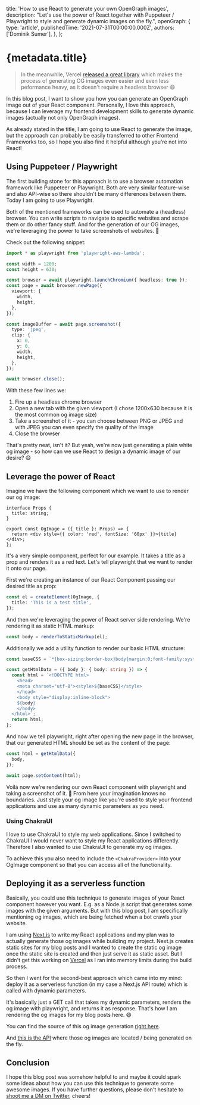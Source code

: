   title: 'How to use React to generate your own OpenGraph images',
  description:
    "Let's use the power of React together with Puppeteer / Playwright to style and generate dynamic images on the fly.",
  openGraph: {
    type: 'article',
    publishedTime: '2021-07-31T00:00:00.000Z',
    authors: ['Dominik Sumer'],
  },
};

# {metadata.title}

<BlogMetaInfo date={metadata.openGraph.publishedTime} />

<BlogCoverImage slug="how-to-use-react-to-generate-og-images" />

> In the meanwhile, Vercel [released a great library](https://github.com/vercel/satori) which makes the process of generating OG images even easier and even less peformance heavy, as it doesn't require a headless browser 😄

In this blog post, I want to show you how you can generate an OpenGraph image out of your React component. Personally, I love this approach, because I can leverage my frontend development skills to generate dynamic images (actually not only OpenGraph images).

As already stated in the title, I am going to use React to generate the image, but the approach can probably be easily transferred to other Frontend Frameworks too, so I hope you also find it helpful although you're not into React!

## Using Puppeteer / Playwright

The first building stone for this approach is to use a browser automation framework like Puppeteer or Playwright. Both are very similar feature-wise and also API-wise so there shouldn't be many differences between them. Today I am going to use Playwright.

Both of the mentioned frameworks can be used to automate a (headless) browser. You can write scripts to navigate to specific websites and scrape them or do other fancy stuff. And for the generation of our OG images, we're leveraging the power to take screenshots of websites. 🙌

Check out the following snippet:

```ts
import * as playwright from 'playwright-aws-lambda';

const width = 1200;
const height = 630;

const browser = await playwright.launchChromium({ headless: true });
const page = await browser.newPage({
  viewport: {
    width,
    height,
  },
});

const imageBuffer = await page.screenshot({
  type: 'jpeg',
  clip: {
    x: 0,
    y: 0,
    width,
    height,
  },
});

await browser.close();
```

With these few lines we:

1. Fire up a headless chrome browser
2. Open a new tab with the given viewport (I chose 1200x630 because it is the most common og image size)
3. Take a screenshot of it - you can choose between PNG or JPEG and with JPEG you can even specify the quality of the image
4. Close the browser

That's pretty neat, isn't it? But yeah, we're now just generating a plain white og image - so how can we use React to design a dynamic image of our desire? 😄

## Leverage the power of React

Imagine we have the following component which we want to use to render our og image:

```tsx
interface Props {
  title: string;
}

export const OgImage = ({ title }: Props) => {
  return <div style={{ color: 'red', fontSize: '60px' }}>{title}</div>;
};
```

It's a very simple component, perfect for our example. It takes a title as a prop and renders it as a red text. Let's tell playwright that we want to render it onto our page.

First we're creating an instance of our React Component passing our desired title as prop:

```ts
const el = createElement(OgImage, {
  title: 'This is a test title',
});
```

And then we're leveraging the power of React server side rendering. We're rendering it as static HTML markup:

```ts
const body = renderToStaticMarkup(el);
```

Additionally we add a utility function to render our basic HTML structure:

```ts
const baseCSS = `*{box-sizing:border-box}body{margin:0;font-family:system-ui,sans-serif}`;

const getHtmlData = ({ body }: { body: string }) => {
  const html = `<!DOCTYPE html>
    <head>
    <meta charset="utf-8"><style>${baseCSS}</style>
    </head>
    <body style="display:inline-block">
    ${body}
    </body>
  </html>`;
  return html;
};
```

And now we tell playwright, right after opening the new page in the browser, that our generated HTML should be set as the content of the page:

```ts
const html = getHtmlData({
  body,
});

await page.setContent(html);
```

Voilá now we're rendering our own React component with playwright and taking a screenshot of it. 🥳 From here your imagination knows no boundaries. Just style your og image like you're used to style your frontend applications and use as many dynamic parameters as you need.

### Using ChakraUI

I love to use ChakraUI to style my web applications. Since I switched to ChakraUI I would never want to style my React applications differently. Therefore I also wanted to use ChakraUI to generate my og images.

To achieve this you also need to include the `<ChakraProvider>` into your OgImage component so that you can access all of the functionality.

## Deploying it as a serverless function

Basically, you could use this technique to generate images of your React component however you want. E.g. as a Node.js script that generates some images with the given arguments. But with this blog post, I am specifically mentioning og images, which are being fetched when a bot crawls your website.

I am using [Next.js](https://nextjs.org/) to write my React applications and my plan was to actually generate those og images while building my project. Next.js creates static sites for my blog posts and I wanted to create the static og image once the static site is created and then just serve it as static asset. But I didn't get this working on [Vercel](https://vercel.com/) as I ran into memory limits during the build process.

So then I went for the second-best approach which came into my mind: deploy it as a serverless function (in my case a Next.js API route) which is called with dynamic parameters.

It's basically just a GET call that takes my dynamic parameters, renders the og image with playwright, and returns it as response. That's how I am rendering the og images for my blog posts here. 😄

You can find the source of this og image generation [right here](https://github.com/dsumer/portfolio/blob/master/src/pages/api/og-image.ts).

And [this is the API](https://dominik.sumer.dev/api/og-image?title=How%20to%20integrate%20Gumroad%20as%20a%20payment%20provider%20for%20your%20SaaS&slug=/blog/how-to-integrate-gumroad-as-payment-provider-for-your-saas&date=June%2030%2C%202021&rt=8%20min%20read) where those og images are located / being generated on the fly.

## Conclusion

I hope this blog post was somehow helpful to and maybe it could spark some ideas about how you can use this technique to generate some awesome images. If you have further questions, please don't hesitate to [shoot me a DM on Twitter](https://twitter.com/messages/compose?recipient_id=798465058061881344), cheers!
